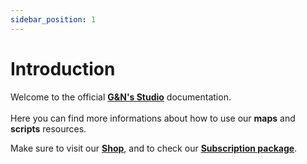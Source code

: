 ```yaml
---
sidebar_position: 1
---
```


# Introduction

Welcome to the official [**G&N's Studio**](https://gnstud.io/) documentation.<br/><br/>
Here you can find more informations about how to use our **maps** and **scripts** resources.

Make sure to visit our [**Shop**](https://gnstud.io/), and to check our [**Subscription package**](https://fivem.gnstud.io/package/6078302).
